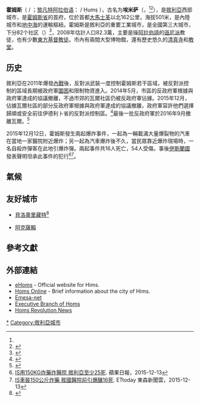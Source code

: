 {{noteTA
|T=zh-cn:霍姆斯 (叙利亚);zh-tw:荷姆斯 (敘利亞);zh-hk:霍姆斯 (敘利亞);	
|1 = zh-cn:霍姆斯;zh-tw:荷姆斯;zh-hk:霍姆斯;
}}
{{Infobox settlement
|official_name = 霍姆斯
|other_name = 
|native_name = حمص
|nickname = 
|settlement_type =
|motto =
|image_skyline = {{Photomontage
| photo1a = Al-Shuhadaa_Square_-_Hims,_Syria.jpg
| photo2a = Khaled_Ebn_El-Walid_Mosque3.jpg
| photo3a = Al-Baath_University,_Homs,_Syria._12.10.2010.jpg
| photo3b = AL_Karama_stadium.jpg
| size = 275
| spacing = 2
| color = transparent
| border = 0
}}
|imagesize = 250px
|image_caption =
|image_flag =
|flag_size =
|image_seal =
|seal_size =
|image_shield =
|shield_size =
|image_blank_emblem =
|blank_emblem_type =
|blank_emblem_size =
|pushpin_map = Syria
|pushpin_label_position = right
|pushpin_mapsize = 250
|pushpin_map_caption    = 霍姆斯在敘利亞的位置
|subdivision_type = 國家
|subdivision_name = {{Flag|Syria}}
|subdivision_type1 = [[敘利亞行政區劃|省]]
|subdivision_name1 = [[霍姆斯省|霍姆斯省]]
|subdivision_type2 =  [[區_(敘利亞)|區]]
|subdivision_name2 = [[霍姆斯區|霍姆斯區]]
|subdivision_type3 = 分區
|subdivision_name3 = 霍姆斯分區
|government_footnotes =
|government_type =
|leader_title = [[省長|省長]]
|leader_name = Ghassan Mustafa Abdul-Aal<ref>{{cite news|title=President al-Assad Swears in Homs New Governor|author=H. Zain/ H.Said / Al-Ibrahim|newspaper=Syrian Arab News Agency|date=21 April 2011|url=http://www.sana.sy/eng/21/2011/04/21/342677.htm|accessdate=21 April 2011|deadurl=yes|archiveurl=https://web.archive.org/web/20111004164616/http://www.sana.sy/eng/21/2011/04/21/342677.htm|archivedate=2011-10-04}}</ref>
|leader_title1 = 市議會主席
|leader_name1 = Nadia Kseibi
|established_title =  建城時間
|established_date       =  約公元前2000年
|unit_pref = Metric
|area_footnotes =
|area_total_km2 = 48
|population_as_of = 2008年估計
|population_footnotes =
|population_note = 
|population_total  = 823000
|population_density_km2 =
|population_density_sq_mi =
|timezone =  [[歐洲東部時間|歐洲東部時間]]
|utc_offset =  +3
|timezone_DST =  [[歐洲東部夏令時間|歐洲東部夏令時間]]
|utc_offset_DST =  +2
|latd=34|latm=44|lats=|latNS=N
|longd=36|longm=43|longs=|longEW=E
|elevation_footnotes =  
|elevation_m = 501
|elevation_ft =
|postal_code_type =
|postal_code =
|area_code = 031
|blank_name =
|blank_info =
|blank1_name =
|blank1_info =
|footnotes =
}}

'''霍姆斯'''（{{lang-ar|حمص}} / {{transl|ar|ALA-LC|Ḥimṣ}} {{IPA-ar|ħɪmsˤ|}}；[[黎凡特阿拉伯語|黎凡特阿拉伯语]]：{{lang|ar|حمص}} / Ḥumṣ {{IPA-ar|ħɔmsˤ|}}），古名为'''埃米萨'''（{{lang-grc|Ἔμεσα|Émesa}}，{{IPAc-en|ˈ|ɛ|m|ə|s|ə}}<ref name="MerWeb" /><ref>{{Cite Oxford Dictionaries|Emesa|accessdate=2019-04-19}}</ref>），是[[敘利亞|敘利亞]]西部城市，是[[霍姆斯省|霍姆斯省]]的首府，位於首都[[大馬士革|大馬士革]]以北162公里，海拔501米，是內陸城市和[[地中海|地中海]]的運輸樞紐。霍姆斯是敘利亞的重要工業城市，是全國第三大城市，下分82个社区（{{lang-ar|الحي}}）<ref>{{cite web|author1=Syrian State Bureau of Statistics|title=نتائج تعداد السكان والمساكن لعام 2004 على مستوى الحي|url=http://www.cbssyr.sy/new%20web%20site/General_census/census_2004/NH/TAB04-1-2004.htm|accessdate=2016-12-04|archive-url=https://web.archive.org/web/20160305081734/http://www.cbssyr.sy/new%20web%20site/General_census/census_2004/NH/TAB04-1-2004.htm|archive-date=2016-03-05|dead-url=yes}}</ref>，2008年估計人口82.3萬，主要是操[[阿拉伯語|阿拉伯語]]的[[遜尼派|遜尼派]]教徒，也有少數[[東方基督教|東方基督教徒]]。市內有兩間大型博物館，還有歷史悠久的[[清真寺|清真寺]]和[[教堂|教堂]]。

== 历史 ==
敘利亞在2011年爆發[[叙利亚内战|內戰]]後，反對派武裝一度控制霍姆斯若干區域，被反對派控制的區域長期被政府軍[[霍姆斯之圍|圍困]]和限制物資進入。2014年5月，市區的反政府軍根據與政府軍達成的協議撤離，不過市郊的瓦爾社區仍被反政府軍佔據。2015年12月，佔據瓦爾社區的部分反政府軍根據與政府軍達成的協議撤離，政府軍容許他們選擇歸順或安全前往伊德利卜省的反對派控制區。<ref>{{Cite news |url=http://www.bbc.com/news/world-middle-east-35048404 |title=Syria conflict: Rebels leave Homs under truce |work=BBC News |date=2015-12-09}}</ref>最後一批反政府軍於2016年9月撤離瓦爾。<ref>{{Cite news |url=http://news.xinhuanet.com/english/2016-09/22/c_135706200.htm |title=Rebels start evacuating last stronghold in Syria's Homs |website=Xinhua |date=2016-09-22}}</ref>

2015年12月12日，霍姆斯發生兩起爆炸事件，一起為一輛載滿大量爆裂物的汽車在當地一家醫院附近爆炸；另一起為汽車爆炸後不久，當民眾靠近爆炸現場時，一名自殺炸彈客在此地引爆炸彈。兩起事件共16人死亡，54人受傷。事後[[伊斯蘭國|伊斯蘭國]]發表聲明坦承此事件的犯行<ref>[http://www.appledaily.com.tw/realtimenews/article/international/20151213/752067 IS用150KG炸藥炸醫院 敘利亞至少25死]. 蘋果日報，2015-12-13</ref><ref>[http://www.ettoday.net/news/20151213/612554.htm IS車裝150公斤炸藥 敘國醫院前引爆釀16死]. ETtoday 東森新聞雲，2015-12-13</ref>。

==氣候==
{{Clear}}
{{Infobox Weather
|metric_first=Yes
|single_line= Yes
|location=霍姆斯
|Jan_Hi_°C = 14
|Feb_Hi_°C = 15
|Mar_Hi_°C = 17
|Apr_Hi_°C = 20
|May_Hi_°C = 22
|Jun_Hi_°C = 25
|Jul_Hi_°C = 27
|Aug_Hi_°C = 28
|Sep_Hi_°C = 28
|Oct_Hi_°C = 25
|Nov_Hi_°C = 21
|Dec_Hi_°C = 16
|Year_Hi_°C = 21.5
|Jan_Lo_°C = 8
|Feb_Lo_°C = 10
|Mar_Lo_°C = 11
|Apr_Lo_°C = 15
|May_Lo_°C = 17
|Jun_Lo_°C = 21
|Jul_Lo_°C = 24
|Aug_Lo_°C = 25
|Sep_Lo_°C = 22
|Oct_Lo_°C = 19
|Nov_Lo_°C = 14
|Dec_Lo_°C = 10
|Year_Lo_°C = 16
|Jan_Precip_mm = 161
|Feb_Precip_mm =118
|Mar_Precip_mm =87
|Apr_Precip_mm =45
|May_Precip_mm =20
|Jun_Precip_mm =5
|Jul_Precip_mm =0
|Aug_Precip_mm =2
|Sep_Precip_mm =13
|Oct_Precip_mm =63
|Nov_Precip_mm = 86
|Dec_Precip_mm = 151
|Year_Precip_mm = 751
|source =Zoover<ref name=Zoover>{{cite web
|url=http://www.zoover.com/syria/syria/homs/weather |title=Homs Weather forecast |publisher=Zoover |year=2009 |accessdate=17 February 2009  }}</ref>
|accessdate=2009
}}

==友好城市==
*{{flag|Brazil}}[[貝洛奧里藏特|貝洛奧里藏特]]<ref>{{cite web|url=http://cmbhapweb.cmbh.mg.gov.br:8080/silinternet/consultaNormas/detalheNorma.do?id=2c907f76166df5df01166f6286e30f57&metodo=detalhar#|title=Lei nº 8.272, de 26 de dezembro de 2001|accessdate=February 20, 2009|author=Câmara Municipal de Belo Horizonte|deadurl=yes|archiveurl=https://web.archive.org/web/20110706155846/http://cmbhapweb.cmbh.mg.gov.br:8080/silinternet/consultaNormas/detalheNorma.do?id=2c907f76166df5df01166f6286e30f57&metodo=detalhar|archivedate=2011-07-06}}</ref>
*{{flag|Turkey}}[[阿克薩賴|阿克薩賴]]

==參考文獻==
{{Reflist|3}}

==外部連結==
*[http://www.esyria.sy/ehoms/ eHoms] {{Wayback|url=http://www.esyria.sy/ehoms/ |date=20150619073521 }} - Official website for Hims.
*[http://www.homsonline.com/ Homs Online] - Brief information about the city of Hims.
*[https://web.archive.org/web/20081118193706/http://www.emesanet.com/ Emesa-net]  {{Ar icon}}
*[http://www.ssnphoms.com Executive Branch of Homs] {{Wayback|url=http://www.ssnphoms.com/ |date=20170613122835 }}  {{Ar icon}}
*[http://ar-ar.facebook.com/Homs.Revo Homs Revolution News ]  {{Ar icon}}
{{coord|34|44|N|36|43|E|display=title|region:SY_type:city}}

{{Authority control}}
{{DEFAULTSORT: Homs}}
[[Category:霍姆斯|*]]
[[Category:敘利亞城市|Category:敘利亞城市]]